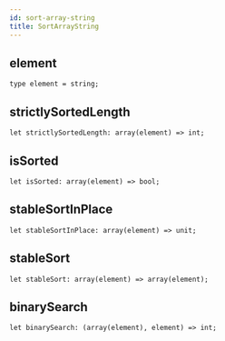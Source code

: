 ```yaml
---
id: sort-array-string
title: SortArrayString
---
```


## element

```
type element = string;
```

## strictlySortedLength

```
let strictlySortedLength: array(element) => int;
```

## isSorted

```
let isSorted: array(element) => bool;
```

## stableSortInPlace

```
let stableSortInPlace: array(element) => unit;
```

## stableSort

```
let stableSort: array(element) => array(element);
```

## binarySearch

```
let binarySearch: (array(element), element) => int;
```
